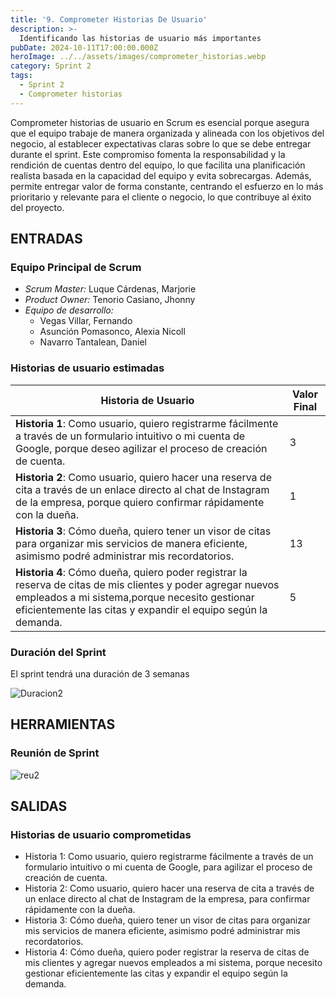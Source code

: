 ```yaml
---
title: '9. Comprometer Historias De Usuario'
description: >-
  Identificando las historias de usuario más importantes
pubDate: 2024-10-11T17:00:00.000Z
heroImage: ../../assets/images/comprometer_historias.webp
category: Sprint 2
tags:
  - Sprint 2
  - Comprometer historias
---
```


Comprometer historias de usuario en Scrum es esencial porque asegura que el equipo trabaje de manera organizada y alineada con los objetivos del negocio, al establecer expectativas claras sobre lo que se debe entregar durante el sprint. Este compromiso fomenta la responsabilidad y la rendición de cuentas dentro del equipo, lo que facilita una planificación realista basada en la capacidad del equipo y evita sobrecargas. Además, permite entregar valor de forma constante, centrando el esfuerzo en lo más prioritario y relevante para el cliente o negocio, lo que contribuye al éxito del proyecto.

## ENTRADAS

### Equipo Principal de Scrum

- _Scrum Master:_ Luque Cárdenas, Marjorie
- _Product Owner:_ Tenorio Casiano, Jhonny
- _Equipo de desarrollo:_
  <ul style={{ listStyleType: 'circle', paddingLeft: '20px' }}>
  	<li>Vegas Villar, Fernando</li>
  	<li>Asunción Pomasonco, Alexia Nicoll</li>
  	<li>Navarro Tantalean, Daniel</li>
  </ul>

### Historias de usuario estimadas

| **Historia de Usuario**                                                                                                                                                                                                        | **Valor Final** |
| ------------------------------------------------------------------------------------------------------------------------------------------------------------------------------------------------------------------------------ | --------------- |
| **Historia 1**: Como usuario, quiero registrarme fácilmente a través de un formulario intuitivo o mi cuenta de Google, porque deseo agilizar el proceso de creación de cuenta.                                                 | 3               |
| **Historia 2**: Como usuario, quiero hacer una reserva de cita a través de un enlace directo al chat de Instagram de la empresa, porque quiero confirmar rápidamente con la dueña.                                             | 1               |
| **Historia 3**: Cómo dueña, quiero tener un visor de citas para organizar mis servicios de manera eficiente, asimismo podré administrar mis recordatorios.                                                                     | 13              |
| **Historia 4**: Cómo dueña, quiero poder registrar la reserva de citas de mis clientes y poder agregar nuevos empleados a mi sistema,porque necesito gestionar eficientemente las citas y expandir el equipo según la demanda. | 5               |

### Duración del Sprint

El sprint tendrá una duración de 3 semanas

![Duracion2](../../assets/images/duracion2.jpeg)

## HERRAMIENTAS

### Reunión de Sprint

![reu2](../../assets/images/reu2.jpeg)

## SALIDAS

### Historias de usuario comprometidas

- Historia 1: Como usuario, quiero registrarme fácilmente a través de un formulario intuitivo o mi cuenta de Google, para agilizar el proceso de creación de cuenta.
- Historia 2: Como usuario, quiero hacer una reserva de cita a través de un enlace directo al chat de Instagram de la empresa, para confirmar rápidamente con la dueña.
- Historia 3: Cómo dueña, quiero tener un visor de citas para organizar mis servicios de manera eficiente, asimismo podré administrar mis recordatorios.
- Historia 4: Cómo dueña, quiero poder registrar la reserva de citas de mis clientes y agregar nuevos empleados a mi sistema, porque necesito gestionar eficientemente las citas y expandir el equipo según la demanda.
